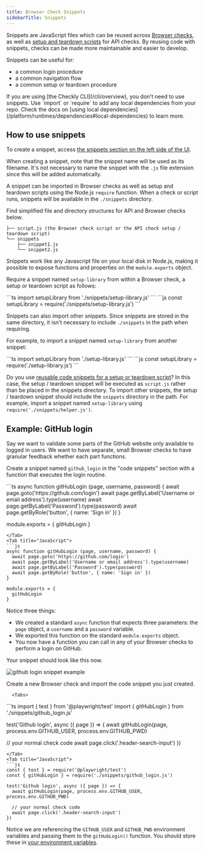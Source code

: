 ```yaml
---
title: Browser Check Snippets
sidebarTitle: Snippets
---
```


Snippets are JavaScript files which can be reused across [Browser checks](/detect/synthetic-monitoring/browser-checks/overview), as well as [setup and teardown scripts](/detect/synthetic-monitoring/api-checks/set-up-and-tear-down) for API checks. By reusing code with snippets, checks can be made more maintainable and easier to develop.

Snippets can be useful for:

- a common login procedure
- a common navigation flow
- a common setup or teardown procedure

<Note>
If you are using [the Checkly CLI](/cli/overview), you don't need to use snippets. Use `import` or `require` to add any local dependencies from your repo. Check the docs on [using local dependencies](/platform/runtimes/dependencies#local-dependencies) to learn more.
</Note>

## How to use snippets

To create a snippet, access <a href="https://app.checklyhq.com/snippets" target="_blank">the snippets section on the left side of the UI</a>.

When creating a snippet, note that the snippet name will be used as its filename. It's not necessary to name the snippet with the `.js` file extension since this will be added automatically.

A snippet can be imported in Browser checks as well as setup and teardown scripts using the Node.js `require` function. When a check or script runs, snippets will be available in the `./snippets` directory.

Find simplified file and directory structures for API and Browser checks below.

```
├── script.js (the Browser check script or the API check setup / teardown script)
└── snippets
    ├── snippet1.js
    └── snippet2.js
```

Snippets work like any Javascript file on your local disk in Node.js, making it possible to expose functions and properties on the `module.exports` object.

Require a snippet named `setup-library` from within a Browser check, a setup or teardown script as follows:

<Tabs>
<Tab title="TypeScript">
```ts
import setupLibrary from './snippets/setup-library.js'
```
</Tab>
  <Tab title="JavaScript">
```js
const setupLibrary = require('./snippets/setup-library.js')
```
</Tab>
</Tabs>

Snippets can also import other snippets. Since snippets are stored in the same directory, it isn't necessary to include `./snippets` in the path when requiring.

For example, to import a snippet named `setup-library` from another snippet:

<Tabs>
<Tab title="TypeScript">
```ts
import setupLibrary from './setup-library.js'
```
  </Tab>
<Tab title="JavaScript">
```js
const setupLibrary = require('./setup-library.js')
```
</Tab>
</Tabs>

Do you use [reusable code snippets for a setup or teardown script](/api-checks/setup-teardown-scripts/#reusable-code-snippets)?
In this case, the setup / teardown snippet will be executed as `script.js` rather than be placed in the snippets directory. To import other snippets, the setup / teardown snippet should include the `snippets` directory in the path.
For example, import a snippet named `setup-library` using  `require('./snippets/helper.js')`.


## Example: GitHub login

Say we want to validate some parts of the GitHub website only available to logged in users. We want to have separate, small
Browser checks to have granular feedback whether each part functions.

Create a snippet named `github_login` in the "code snippets" section with a function that executes the login routine.

<Tabs>
  <Tab title="TypeScript">
```ts
async function gitHubLogin (page, username, password) {
  await page.goto('https://github.com/login')
  await page.getByLabel('Username or email address').type(username)
  await page.getByLabel('Password').type(password)
  await page.getByRole('button', { name: 'Sign in' })
}

module.exports = {
  gitHubLogin
}
```
</Tab>
<Tab title="JavaScript">
```js
async function gitHubLogin (page, username, password) {
  await page.goto('https://github.com/login')
  await page.getByLabel('Username or email address').type(username)
  await page.getByLabel('Password').type(password)
  await page.getByRole('button', { name: 'Sign in' })
}

module.exports = {
  gitHubLogin
}
```
</Tab>
</Tabs>

Notice three things:

- We created a standard `async` function that expects three parameters: the `page` object, a `username` and a `password` variable.
- We exported this function on the standard `module.exports` object.
- You now have a function you can call in any of your Browser checks to perform a login on GitHub.

Your snippet should look like this now.

![github login snippet example](/images/docs/images/browser-checks/github_login_snippet_example.png)

Create a new Browser check and import the code snippet you just created.

      <Tabs>
<Tab title="TypeScript">
```ts
import { test } from '@playwright/test'
import { gitHubLogin } from './snippets/github_login.js'

test('Github login', async ({ page }) => {
  await gitHubLogin(page, process.env.GITHUB_USER, process.env.GITHUB_PWD)

  // your normal check code
  await page.click('.header-search-input')
})
```
</Tab>
<Tab title="JavaScript">
```js
const { test } = require('@playwright/test')
const { gitHubLogin } = require('./snippets/github_login.js')

test('Github login', async ({ page }) => {
  await gitHubLogin(page, process.env.GITHUB_USER, process.env.GITHUB_PWD)

  // your normal check code
  await page.click('.header-search-input')
})
```
</Tab>
</Tabs>

Notice we are referencing the `GITHUB_USER` and `GITHUB_PWD` environment variables and passing them to the `gitHubLogin()` function.
You should store these in [your environment variables](/browser-checks/variables/).
